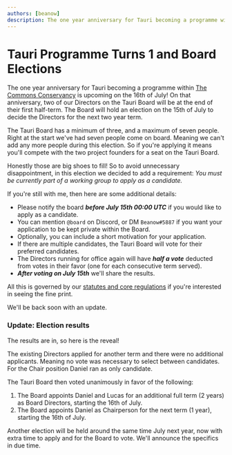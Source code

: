 ```yaml
---
authors: [beanow]
description: The one year anniversary for Tauri becoming a programme within The Commons Conservancy is upcoming on the 16th of July!
---
```


# Tauri Programme Turns 1 and Board Elections

The one year anniversary for Tauri becoming a programme within [The Commons Conservancy](https://commonsconservancy.org/) is upcoming on the 16th of July! On that anniversary, two of our Directors on the Tauri Board will be at the end of their first half-term. The Board will hold an election on the 15th of July to decide the Directors for the next two year term.

<!--truncate-->

The Tauri Board has a minimum of three, and a maximum of seven people. Right at the start we've had seven people come on board. Meaning we can't add any more people during this election. So if you're applying it means you'll compete with the two project founders for a seat on the Tauri Board.

Honestly those are big shoes to fill! So to avoid unnecessary disappointment, in this election we decided to add a requirement: _You must be currently part of a working group to apply as a candidate._

If you're still with me, then here are some additional details:

- Please notify the board _**before July 15th 00:00 UTC**_ if you would like to apply as a candidate.
- You can mention `@board` on Discord, or DM `Beanow#5887` if you want your application to be kept private within the Board.
- Optionally, you can include a short motivation for your application.
- If there are multiple candidates, the Tauri Board will vote for their preferred candidates.
- The Directors running for office again will have _**half a vote**_ deducted from votes in their favor (one for each consecutive term served).
- _**After voting on July 15th**_ we'll share the results.

All this is governed by our [statutes and core regulations](https://dracc.commonsconservancy.org/0035/) if you're interested in seeing the fine print.

We'll be back soon with an update.

### Update: Election results

The results are in, so here is the reveal!

The existing Directors applied for another term and there were no additional applicants. Meaning no vote was necessary to select between candidates. For the Chair position Daniel ran as only candidate.

The Tauri Board then voted unanimously in favor of the following:

1. The Board appoints Daniel and Lucas for an additional full term (2 years) as Board Directors, starting the 16th of July.
2. The Board appoints Daniel as Chairperson for the next term (1 year), starting the 16th of July.

Another election will be held around the same time July next year, now with extra time to apply and for the Board to vote. We'll announce the specifics in due time.
